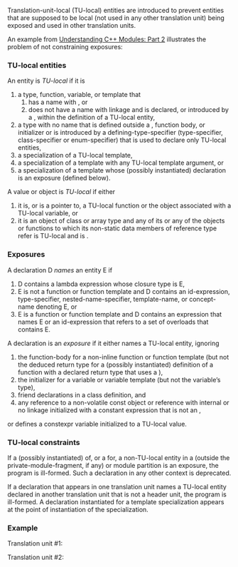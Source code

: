 {{title|Translation-unit-local entities {{mark since c++20}}}}
{{cpp/language/declarations/navbar}}
Translation-unit-local (TU-local) entities are introduced to prevent entities that are supposed to be local (not used in any other translation unit) being exposed and used in other translation units.

An example from [https://vector-of-bool.github.io/2019/03/31/modules-2.html Understanding C++ Modules: Part 2] illustrates the problem of not constraining exposures:
{{source|1=
// Module unit without TU-local constraints
export module Foo;

import &lt;iostream&gt;;

namespace
{
   class LolWatchThis {        // internal linkage, cannot be exported
       static void say_hello()
       {
           std::cout &lt;&lt; "Hello, everyone!\n";
       }
   };
}

export LolWatchThis lolwut() { // LolWatchThis is exposed as return type
    return LolWatchThis();
}
}}
{{source|1=
// main.cpp
import Foo;

int main()
{
    auto evil = lolwut();        // 'evil' has type of 'LolWatchThis'
    decltype(evil)::say_hello(); // definition of 'LolWatchThis' is not internal anymore
}
}}

===TU-local entities===
An entity is ''TU-local'' if it is
# a type, function, variable, or template that
## has a name with {{rlp|storage duration#internal linkage|internal linkage}}, or
## does not have a name with linkage and is declared, or introduced by a {{rlp|lambda|lambda expression}}, within the definition of a TU-local entity,
# a type with no name that is defined outside a {{rlp|class|class-specifier}}, function body, or initializer or is introduced by a defining-type-specifier (type-specifier, class-specifier or enum-specifier) that is used to declare only TU-local entities,
# a specialization of a TU-local template,
# a specialization of a template with any TU-local template argument, or
# a specialization of a template whose (possibly instantiated) declaration is an exposure (defined below).
{{source|1=
// TU-local entities with internal linkage
namespace { // all names declared in unnamed namespace have internal linkage
    int tul_var = 1;                          // TU-local variable
    int tul_func() { return 1; }              // TU-local function
    struct tul_type { int mem; };             // TU-local (class) type
}
template&lt;typename T&gt;
static int tul_func_temp() { return 1; }      // TU-local template

// TU-local template specialization
template&lt;&gt;
static int tul_func_temp&lt;int&gt;() { return 3; } // TU-local specialization

// template specialization with TU-local template argument
template &lt;&gt; struct std::hash&lt;tul_type&gt; {      // TU-local specialization
    std::size_t operator()(const tul_type&amp; t) const { return 4u; }
};
}}

{{todo|missing examples of rules #1.2, #2 and #5}}

A value or object is ''TU-local'' if either
# it is, or is a pointer to, a TU-local function or the object associated with a TU-local variable, or
# it is an object of class or array type and any of its {{rlp|object#Subobjects|subobjects}} or any of the objects or functions to which its non-static data members of reference type refer is TU-local and is {{rlp|constant_expression#Usable in constant expressions|usable in constant expressions}}.
{{source|1=
static int tul_var = 1;             // TU-local variable
static int tul_func() { return 1; } // TU-local function

int* tul_var_ptr = &amp;tul_var;        // TU-local: pointer to TU-local variable
int (* tul_func_ptr)() = &amp;tul_func; // TU-local: pointer to TU-local function

constexpr static int tul_const = 1; // TU-local variable usable in constant expressions
int tul_arr[] = { tul_const };      // TU-local: array of constexpr TU-local object 
struct tul_class { int mem; };
tul_class tul_obj{tul_const};       // TU-local: has member constexpr TU-local object
}}

===Exposures===
A declaration D ''names'' an entity E if
# D contains a lambda expression whose closure type is E,
# E is not a function or function template and D contains an id-expression, type-specifier, nested-name-specifier, template-name, or concept-name denoting E, or
# E is a function or function template and D contains an expression that names E or an id-expression that refers to a set of overloads that contains E.
{{source|1=
// lambda naming
auto x = [] {}; // names decltype(x)

// non-function (template) naming
int y1 = 1;                      // names y1 (id-expression)
struct y2 { int mem; };
y2 y2_obj{1};                    // names y2 (type-specifier)
struct y3 { int mem_func(); };
int y3::mem_func() { return 0; } // names y3 (nested-name-specifier)
template&lt;typename T&gt; int y4 = 1;
int var = y4&lt;y2&gt;;                // names y4 (template-name)
template&lt;typename T&gt; concept y5 = true;
template&lt;typename T&gt; void func(T&amp;&amp;) requires y5&lt;T&gt;; // names y5 (concept-name)

// function (template) naming
int z1(int arg)    { std::cout &lt;&lt; "no overload"; return 0; }
int z2(int arg)    { std::cout &lt;&lt; "overload 1";  return 1; }
int z2(double arg) { std::cout &lt;&lt; "overload 2";  return 2; }

int val1 = z1(0); // names z1
int val2 = z2(0); // names z2 ( int z2(int) )
}}

A declaration is an ''exposure'' if it either names a TU-local entity, ignoring
# the function-body for a non-inline function or function template (but not the deduced return type for a (possibly instantiated) definition of a function with a declared return type that uses a {{rlp|auto|placeholder type}}),
# the initializer for a variable or variable template (but not the variable’s type),
#friend declarations in a class definition, and
# any reference to a non-volatile const object or reference with internal or no linkage initialized with a constant expression that is not an {{rlp|definition#ODR-use|odr-use}},
or defines a constexpr variable initialized to a TU-local value.

{{todo|missing examples for exposures}}

===TU-local constraints===
If a (possibly instantiated) {{rlp|declarations|declaration}} of, or a {{rlp|class_template_argument_deduction#Deduction for class templates|deduction guide}} for, a non-TU-local entity in a {{rlp|modules|module interface unit}} (outside the private-module-fragment, if any) or module partition is an exposure, the program is ill-formed. Such a declaration in any other context is deprecated.

If a declaration that appears in one translation unit names a TU-local entity declared in another translation unit that is not a header unit, the program is ill-formed. A declaration instantiated for a template specialization appears at the point of instantiation of the specialization.

{{todo|missing examples for constraints}}

===Example===
Translation unit #1:
{{source|1=
export module A;
static void f() {}
inline void it() { f(); }         // error: is an exposure of f
static inline void its() { f(); } // OK
template&lt;int&gt; void g() { its(); } // OK
template void g&lt;0&gt;();

decltype(f) *fp;                             // error: f (though not its type) is TU-local
auto &amp;fr = f;                                // OK
constexpr auto &amp;fr2 = fr;                    // error: is an exposure of f
constexpr static auto fp2 = fr;              // OK
struct S { void (&amp;ref)(); } s{f};            // OK: value is TU-local
constexpr extern struct W { S &amp;s; } wrap{s}; // OK: value is not TU-local

static auto x = []{ f(); }; // OK
auto x2 = x;                // error: the closure type is TU-local
int y = ([]{ f(); }(), 0);  // error: the closure type is not TU-local
int y2 = (x, 0);            // OK

namespace N
{
    struct A {};
    void adl(A);
    static void adl(int);
}
void adl(double);

inline void h(auto x) { adl(x); } // OK, but a specialization might be an exposure
}}

Translation unit #2:
{{source|1=
module A;
void other()
{
    g&lt;0&gt;();                  // OK: specialization is explicitly instantiated
    g&lt;1&gt;();                  // error: instantiation uses TU-local its
    h(N::A{});               // error: overload set contains TU-local N::adl(int)
    h(0);                    // OK: calls adl(double)
    adl(N::A{});             // OK; N::adl(int) not found, calls N::adl(N::A)
    fr();                    // OK: calls f
    constexpr auto ptr = fr; // error: fr is not usable in constant expressions here
}
}}

{{todo|examples are too complex, need better arrangement}}

{{langlinks|es|ja|ru|zh}}